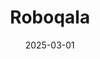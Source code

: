 ---
title: "Roboqala"
description: An AI-powered fortune teller inspired by the traditional Algerian bouqala game
date: "2025-03-01"
published: true
url: https://roboqala.app
---